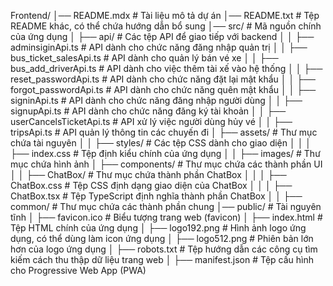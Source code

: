 Frontend/
│── README.mdx   # Tài liệu mô tả dự án
│── README.txt   # Tệp README khác, có thể chứa hướng dẫn bổ sung
│── src/         # Mã nguồn chính của ứng dụng
│   ├── api/     # Các tệp API để giao tiếp với backend
│   │   ├── adminsiginApi.ts        # API dành cho chức năng đăng nhập quản trị
│   │   ├── bus_ticket_salesApi.ts  # API dành cho quản lý bán vé xe
│   │   ├── bus_add_driverApi.ts    # API dành cho việc thêm tài xế vào hệ thống
│   │   ├── reset_passwordApi.ts    # API dành cho chức năng đặt lại mật khẩu
│   │   ├── forgot_passwordApi.ts   # API dành cho chức năng quên mật khẩu
│   │   ├── signinApi.ts            # API dành cho chức năng đăng nhập người dùng
│   │   ├── signupApi.ts            # API dành cho chức năng đăng ký tài khoản
│   │   ├── userCancelsTicketApi.ts # API xử lý việc người dùng hủy vé
│   │   ├── tripsApi.ts             # API quản lý thông tin các chuyến đi
│   ├── assets/  # Thư mục chứa tài nguyên
│   │   ├── styles/   # Các tệp CSS dành cho giao diện
│   │   │   ├── index.css  # Tệp định kiểu chính của ứng dụng
│   │   ├── images/   # Thư mục chứa hình ảnh
│   ├── components/  # Thư mục chứa các thành phần UI
│   │   ├── ChatBox/   # Thư mục chứa thành phần ChatBox
│   │   │   ├── ChatBox.css  # Tệp CSS định dạng giao diện của ChatBox
│   │   │   ├── ChatBox.tsx  # Tệp TypeScript định nghĩa thành phần ChatBox
│   │   ├── common/   # Thư mục chứa các thành phần chung 
│── public/      # Tài nguyên tĩnh
│   ├── favicon.ico  # Biểu tượng trang web (favicon)
│   ├── index.html   # Tệp HTML chính của ứng dụng
│   ├── logo192.png  # Hình ảnh logo ứng dụng, có thể dùng làm icon ứng dụng
│   ├── logo512.png  # Phiên bản lớn hơn của logo ứng dụng
│   ├── robots.txt   # Tệp hướng dẫn các công cụ tìm kiếm cách thu thập dữ liệu trang web
│   ├── manifest.json # Tệp cấu hình cho Progressive Web App (PWA)
